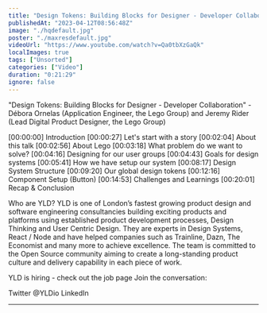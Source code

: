 ```yaml
---
title: "Design Tokens: Building Blocks for Designer - Developer Collaboration - DSL #7 - March 2023"
publishedAt: "2023-04-12T08:56:48Z"
image: "./hqdefault.jpg"
poster: "./maxresdefault.jpg"
videoUrl: "https://www.youtube.com/watch?v=Qa0tbXzGaQk"
localImages: true
tags: ["Unsorted"]
categories: ["Video"]
duration: "0:21:29"
ignore: false
---
```


"Design Tokens: Building Blocks for Designer - Developer Collaboration" - Débora Ornelas (Application Engineer, the Lego Group) and Jeremy Rider (Lead Digital Product Designer, the Lego Group)

[00:00:00] Introduction
[00:00:27] Let's start with a story
[00:02:04] About this talk
[00:02:56] About Lego
[00:03:18] What problem do we want to solve?
[00:04:16] Designing for our user groups
[00:04:43] Goals for design systems
[00:05:41] How we have setup our system
[00:08:17] Design System Structure
[00:09:20] Our global design tokens
[00:12:16] Component Setup (Button)
[00:14:53] Challenges and Learnings
[00:20:01] Recap & Conclusion

Who are YLD?
YLD is one of London’s fastest growing product design and software engineering consultancies building exciting products and platforms using established product development processes, Design Thinking and User Centric Design. They are experts in Design Systems, React / Node and have helped companies such as Trainline, Dazn, The Economist and many more to achieve excellence.
The team is committed to the Open Source community aiming to create a long-standing product culture and delivery capability in each piece of work.

YLD is hiring - check out the job page
Join the conversation:

Twitter @YLDio
LinkedIn

---
